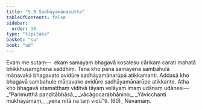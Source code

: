 ```yaml
---
title: "5.9 Sadhāyamānasutta"
tableOfContents: false
sidebar:
  order: 10
type: "tipitaka"
basket: "su"
book: "ud"
---
```



<DynamicBreadcrumb />

<Division number="49" book="ud" bookNo="18" page="150">

<Paragraph number="445" book="ud">
Evaṃ me sutaṃ—  ekaṃ samayaṃ bhagavā kosalesu cārikaṃ carati mahatā bhikkhusaṃghena saddhiṃ. Tena kho pana samayena sambahulā māṇavakā bhagavato avidūre sadhāyamānarūpā atikkamanti. Addasā kho bhagavā sambahule māṇavake avidūre sadhāyamānarūpe atikkante.
</Paragraph>

<Paragraph number="446" book="ud">
Atha kho bhagavā etamatthaṃ viditvā tāyaṃ velāyaṃ imaṃ udānaṃ udānesi—
</Paragraph>

<Paragraph number="447" type="verses" book="ud">
_“Parimuṭṭhā paṇḍitābhāsā,_  
_vācāgocarabhāṇino;_  
_Yāvicchanti mukhāyāmaṃ,_  
_yena nītā na taṃ vidū”ti. (60)_  


</Paragraph>
</Division>

<Paragraph number="448" type="center" book="ud">
Navamaṃ.
</Paragraph>
